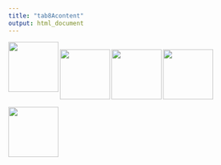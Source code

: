 ```yaml
---
title: "tab8Acontent"
output: html_document
---
```


<img src="jamie.jpg" width="100" align="left">
<img src="matt.jpg" width="100" align="left" style="PADDING-TOP: 15px;">
<img src="bruno.jpg" width="100" align="left" style="PADDING-TOP: 15px;">
<img src="bob.jpg" width="100" align="left" style="PADDING-TOP: 15px;">
<img src="rob.jpg" width="100" align="left" style="PADDING-TOP: 15px;">

